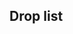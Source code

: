 ==Drop list==
{{Section}}
{{Map/Drops
|no_legend = true
|filter_button = true
|nodes = E, K, N, O, T, V
|boss = N, V
|Daitou: V/Casual{Casual: @S: 4.1% (140/3449) / Easy: @S: 5.3% (869/16505) / Medium: @S: 5.3% (646/12290) @A: 1.7% (107/6477) / Hard: @S: 5.1% (672/13104) @A: 1.8% (1601/87915)}
|Hiburi: V/Casual{Casual: @S: 4% (139/3449) / Easy: @S: 3.9% (648/16505) / Medium: @S: 5.6% (684/12290) @A: 1.6% (106/6477) / Hard: @S: 5.5% (723/13104) @A: 1.9% (1688/87915)}
|Mikura: N/Casual{Casual: @S: 0.2% (5/3304) / Easy: @S: 0.6% (61/9462) / Medium: @S: 0.9% (48/5173) / Hard: @S: 1.2% (241/20839)} S, T/Easy{Easy: @S: 0% (4/19248) / Medium: @S: 0.1% (19/16977) / Hard: @S: 0.5% (424/85447)} S
|Akatsuki: V/Casual{Casual: @S: 2.2% (77/3449) @A: 2.8% (11/391) / Easy: @S: 2.2% (359/16505) @A: 2% (71/3623) / Medium: @A: 1.9% (121/6477) @B: 2.3% (1/44) / Hard: @A: 2% (1788/87915) @B: 1.7% (10/605)}
|Akebono: V/Medium{Medium: @B: 11.4% (5/44) / Hard: @B: 2% (12/605)}
|Arare: A/Casual{Casual: @S: 1.5% (48/3105) / Easy: @S: 1.5% (149/10088) / Medium: @S: 1.4% (116/8154) / Hard: @S: 1.4% (690/49384)} S, E/Casual{Casual: @S: 0.9% (15/1752) / Easy: @S: 1.6% (90/5798) / Medium: @S: 1.6% (67/4163) @A: 0.4% (11/2775) / Hard: @S: 1.4% (307/22729) @A: 1.3% (219/16494)}, F/Casual{Casual: @S: 0.9% (17/1888) / Easy: @S: 1.4% (83/5848) / Medium: @S: 1.3% (68/5274) / Hard: @S: 1.4% (365/25541)} S, K/Casual{Casual: @S: 1.3% (31/2315) @A: 1.1% (2/187) / Easy: @S: 1.6% (112/6960) @A: 1.5% (11/738) / Medium: @S: 1.6% (85/5274) @A: 1.2% (16/1374) / Hard: @S: 1.2% (179/14424) @A: 1.3% (103/7838)}, N/Casual{Casual: @S: 1.6% (54/3304) @A: 1.6% (14/901) / Easy: @S: 1.4% (136/9462) @A: 1.3% (42/3295) / Medium: @S: 1.6% (82/5173) @A: 1.2% (51/4373) / Hard: @S: 1.4% (291/20839) @A: 1.1% (267/23973)}, O/Casual{Casual: @S: 1.2% (54/4338) / Easy: @S: 1.4% (307/22704) / Medium: @S: 1.4% (320/23084) @A: 1.5% (2/132) / Hard: @S: 1.4% (2384/171117) @A: 1.8% (12/674)}, T/Casual{Casual: @S: 1.5% (57/3855) @A: 0.3% (1/319) / Easy: @S: 1.3% (245/19248) @A: 1.1% (28/2546) / Medium: @S: 1.4% (240/16977) @A: 1.2% (50/4123) / Hard: @S: 1.4% (1181/85447) @A: 1.2% (759/63913)}, V/Easy{Easy: @B: 14.3% (1/7) / Hard: @B: 2.6% (16/605)}
|Arashio: A/Casual{Casual: @S: 1.4% (42/3105) / Easy: @S: 1.3% (132/10088) / Medium: @S: 1.3% (107/8154) / Hard: @S: 1.4% (710/49384)} S, E/Casual{Casual: @S: 1.5% (26/1752) / Easy: @S: 1.4% (83/5798) / Medium: @S: 1.5% (64/4163) @A: 0.1% (4/2775) / Hard: @S: 1.4% (318/22729) @A: 1.2% (193/16494)}, F/Casual{Casual: @S: 1.2% (22/1888) / Easy: @S: 1.1% (64/5848) / Medium: @S: 1.5% (78/5274) / Hard: @S: 1.4% (364/25541)} S, K/Casual{Casual: @S: 1.6% (38/2315) @A: 1.6% (3/187) / Easy: @S: 1.3% (87/6960) @A: 1.1% (8/738) / Medium: @S: 1.3% (70/5274) @A: 0.9% (12/1374) / Hard: @S: 1.7% (238/14424) @A: 1.1% (86/7838)}, N/Casual{Casual: @S: 1.6% (54/3304) @A: 1.6% (14/901) / Easy: @S: 1.3% (125/9462) @A: 1.1% (35/3295) / Medium: @S: 1.3% (68/5173) @A: 1.4% (60/4373) / Hard: @S: 1.4% (286/20839) @A: 1.1% (271/23973)}, O/Casual{Casual: @S: 1.2% (51/4338) / Easy: @S: 1.5% (349/22704) / Medium: @S: 1.4% (327/23084) / Hard: @S: 1.4% (2444/171117) @A: 1.3% (9/674)}, T/Casual{Casual: @S: 1.6% (63/3855) @A: 2.5% (8/319) / Easy: @S: 1.4% (269/19248) @A: 0.7% (19/2546) / Medium: @S: 1.5% (252/16977) @A: 1.2% (50/4123) / Hard: @S: 1.4% (1198/85447) @A: 1.2% (752/63913)}, V/Hard{Hard: @B: 2% (12/605)}
|Asagumo: V/Casual{Casual: @S: 1.9% (66/3449) @A: 2% (8/391) / Easy: @S: 1.9% (317/16505) @A: 2.2% (80/3623) / Medium: @S: 1.9% (232/12290) @A: 2.1% (135/6477) / Hard: @S: 1.9% (246/13104) @A: 2.1% (1880/87915)}
|Asashio: A/Casual{Casual: @S: 1.5% (46/3105) / Easy: @S: 1.6% (158/10088) / Medium: @S: 1.5% (121/8154) / Hard: @S: 1.4% (702/49384)} S, E/Casual{Casual: @S: 1.6% (28/1752) / Easy: @S: 1.4% (84/5798) / Medium: @S: 1.6% (65/4163) / Hard: @S: 1.3% (300/22729)} S, F/Casual{Casual: @S: 0.9% (17/1888) / Easy: @S: 1.5% (90/5848) / Medium: @S: 1.5% (80/5274) / Hard: @S: 1.3% (332/25541)} S, K/Casual{Casual: @S: 1.5% (35/2315) @A: 0.5% (1/187) / Easy: @S: 1.6% (114/6960) @A: 0.9% (7/738) / Medium: @S: 1.4% (74/5274) @A: 1.5% (20/1374) / Hard: @S: 1.5% (216/14424) @A: 1.4% (109/7838)}, N/Casual{Casual: @S: 1.2% (38/3304) @A: 1.3% (12/901) / Easy: @S: 1.2% (114/9462) @A: 1.2% (40/3295) / Medium: @S: 1.5% (77/5173) @A: 1.4% (61/4373) / Hard: @S: 1.5% (309/20839) @A: 1.3% (305/23973)}, O/Casual{Casual: @S: 1.2% (54/4338) / Easy: @S: 1.5% (330/22704) / Medium: @S: 1.3% (299/23084) / Hard: @S: 1.4% (2382/171117)} S, T/Casual{Casual: @S: 1.6% (63/3855) @A: 0.3% (1/319) / Easy: @S: 1.4% (279/19248) @A: 1.1% (28/2546) / Medium: @S: 1.3% (226/16977) @A: 0.9% (39/4123) / Hard: @S: 1.4% (1160/85447) @A: 1.2% (779/63913)}, V/Casual{Casual: @A: 1.3% (5/391) / Easy: @A: 2.3% (82/3623) / Medium: @A: 2% (132/6477) / Hard: @A: 2% (1739/87915) @B: 1.7% (10/605)}
|Ayanami: V/Casual{Casual: @S: 2.3% (80/3449) @A: 0.8% (3/391) / Easy: @S: 2% (323/16505) @A: 2.2% (81/3623) / Medium: @S: 2.1% (257/12290) @A: 2.2% (140/6477) / Hard: @A: 2% (1769/87915) @B: 2% (12/605)}
|Fubuki: V/Casual{Casual: @S: 1.9% (66/3449) @A: 2.6% (10/391) / Easy: @S: 1.9% (320/16505) @A: 2.5% (91/3623) / Medium: @S: 2% (246/12290) @A: 1.8% (118/6477) / Hard: @A: 2% (1731/87915) @B: 1.8% (11/605)}
|Fujinami: V/Casual{Casual: @S: 1.9% (64/3449) / Easy: @S: 2% (329/16505) / Medium: @S: 2% (244/12290) / Hard: @S: 2.1% (281/13104)} S
|Fumizuki: A/Casual{Casual: @S: 1.6% (50/3105) / Easy: @S: 1.4% (142/10088) / Medium: @S: 1.5% (123/8154) / Hard: @S: 1.4% (700/49384)} S, E/Casual{Casual: @S: 1.5% (27/1752) @A: 1% (10/982) / Easy: @S: 1.7% (98/5798) @A: 1.5% (49/3330) / Medium: @S: 1.2% (48/4163) @A: 1% (27/2775) / Hard: @S: 1.4% (310/22729) @A: 1.2% (205/16494)}, F/Casual{Casual: @S: 1.4% (26/1888) / Easy: @S: 1.7% (100/5848) / Medium: @S: 1.3% (66/5274) / Hard: @S: 1.4% (359/25541)} S, K/Casual{Casual: @S: 1.5% (34/2315) @A: 0.5% (1/187) / Easy: @S: 1.4% (98/6960) @A: 0.9% (7/738) / Medium: @S: 1.1% (60/5274) @A: 1.3% (18/1374) / Hard: @S: 1.4% (202/14424) @A: 1.3% (104/7838)}, N/Casual{Casual: @S: 1.5% (48/3304) @A: 1.6% (14/901) / Easy: @S: 1.3% (127/9462) @A: 0.8% (28/3295) / Medium: @S: 1.6% (84/5173) @A: 1.3% (56/4373) / Hard: @S: 1.2% (255/20839) @A: 1.2% (296/23973)}, O/Casual{Casual: @S: 1.2% (52/4338) @A: 2.2% (1/46) / Easy: @S: 1.4% (326/22704) @A: 0.8% (1/129) / Medium: @S: 1.3% (311/23084) @A: 1.5% (2/132) / Hard: @S: 1.4% (2447/171117) @A: 0.7% (5/674)}, T/Casual{Casual: @S: 1.6% (62/3855) @A: 0.6% (2/319) / Easy: @S: 1.4% (262/19248) @A: 1.3% (32/2546) / Medium: @S: 1.3% (222/16977) @A: 1.4% (59/4123) / Hard: @S: 1.3% (1148/85447) @A: 1.2% (739/63913)}, V/Casual{Casual: @A: 1.3% (5/391) / Hard: @B: 2% (12/605)}
|Grecale: V/Casual{Casual: @S: 2.5% (87/3449) @A: 0.3% (1/391) / Easy: @S: 4.2% (686/16505) @A: 1.5% (53/3623) / Medium: @S: 4.6% (571/12290) @A: 1.9% (125/6477) / Hard: @S: 6.6% (868/13104) @A: 2.3% (2015/87915)}
|Hamakaze: K/Casual{Casual: @S: 0.5% (11/2315) / Easy: @S: 1.2% (86/6960) / Medium: @S: 1.4% (73/5274) / Hard: @S: 1.5% (210/14424)} S, N/Casual{Casual: @S: 1.5% (49/3304) / Easy: @S: 1.5% (141/9462) / Medium: @S: 1.2% (62/5173) / Hard: @S: 1.3% (264/20839)} S, T/Casual{Casual: @S: 1.4% (54/3855) / Easy: @S: 1.4% (272/19248) / Medium: @S: 1.5% (259/16977) / Hard: @S: 1.4% (1172/85447)} S
|Hamanami: V/Casual{Casual: @S: 2.1% (71/3449) / Easy: @S: 2% (334/16505) / Medium: @S: 2% (248/12290) / Hard: @S: 2.1% (275/13104)} S
|Hatsuharu: V/Casual{Casual: @S: 2.1% (72/3449) @A: 1% (4/391) / Easy: @A: 1.9% (69/3623) / Medium: @A: 2.4% (155/6477) @B: 6.8% (3/44) / Hard: @A: 2% (1745/87915) @B: 2% (12/605)}
|Hatsushimo: V/Medium{Medium: @B: 2.3% (1/44) / Hard: @B: 1.3% (8/605)}
|Hatsuyuki: V/Casual{Casual: @A: 2.8% (11/391) / Easy: @A: 2.2% (78/3623) / Medium: @A: 2.1% (134/6477) / Hard: @A: 2% (1783/87915) @B: 2.1% (13/605)}
|Hibiki: V/Medium{Medium: @B: 2.3% (1/44) / Hard: @B: 2% (12/605)}
|Ikazuchi: V/Medium{Medium: @B: 4.5% (2/44) / Hard: @B: 3.1% (19/605)}
|Inazuma: V/Medium{Medium: @B: 2.3% (1/44) / Hard: @B: 1.5% (9/605)}
|Isokaze: N/Casual{Casual: @S: 1.6% (53/3304) / Easy: @S: 1.3% (121/9462) / Medium: @S: 1.2% (64/5173) / Hard: @S: 1.5% (312/20839)} S, T/Easy{Easy: @S: 0.6% (111/19248) / Medium: @S: 1.2% (211/16977) / Hard: @S: 1.4% (1181/85447)} S
|Isonami: V/Casual{Casual: @A: 2.8% (11/391) / Easy: @A: 1.8% (64/3623) / Medium: @A: 2.1% (133/6477) @B: 6.8% (3/44) / Hard: @A: 2% (1779/87915) @B: 1.3% (8/605)}
|Kagerou: V/Casual{Casual: @A: 0.5% (2/391) / Easy: @A: 2.4% (86/3623) / Medium: @A: 2.3% (147/6477) / Hard: @A: 2% (1768/87915) @B: 1.8% (11/605)}
|Kasumi: A/Casual{Casual: @S: 1.3% (39/3105) / Easy: @S: 1.5% (151/10088) / Medium: @S: 1.3% (106/8154) / Hard: @S: 1.5% (718/49384)} S, E/Casual{Casual: @S: 1.5% (27/1752) / Easy: @S: 1.3% (77/5798) @A: 0.5% (16/3330) / Medium: @S: 1.2% (50/4163) @A: 1.4% (39/2775) / Hard: @S: 1.4% (315/22729) @A: 1.2% (206/16494)}, F/Casual{Casual: @S: 1.6% (30/1888) / Easy: @S: 1.4% (82/5848) / Medium: @S: 1.4% (73/5274) / Hard: @S: 1.4% (369/25541)} S, K/Casual{Casual: @S: 1.7% (40/2315) @A: 1.1% (2/187) / Easy: @S: 1.5% (102/6960) @A: 1.5% (11/738) / Medium: @S: 1.4% (72/5274) @A: 1.2% (16/1374) / Hard: @S: 1.4% (204/14424) @A: 1.1% (86/7838)}, M/Medium{Medium: @A: 100% (1/1)}, N/Casual{Casual: @S: 1.3% (42/3304) @A: 0.8% (7/901) / Easy: @S: 1.3% (124/9462) @A: 1.3% (43/3295) / Medium: @S: 1.7% (88/5173) @A: 1.2% (53/4373) / Hard: @S: 1.5% (309/20839) @A: 1.2% (281/23973)}, O/Casual{Casual: @S: 1.4% (60/4338) / Easy: @S: 1.3% (296/22704) / Medium: @S: 1.4% (334/23084) / Hard: @S: 1.4% (2343/171117) @A: 0.9% (6/674)}, T/Casual{Casual: @S: 1.2% (46/3855) @A: 2.2% (7/319) / Easy: @S: 1.4% (261/19248) @A: 0.8% (20/2546) / Medium: @S: 1.4% (246/16977) @A: 1.3% (54/4123) / Hard: @S: 1.4% (1201/85447) @A: 1.2% (780/63913)}, V/Hard{Hard: @B: 1.3% (8/605)}
|Kikuzuki: A/Casual{Casual: @S: 1.3% (39/3105) / Easy: @S: 1.4% (142/10088) / Medium: @S: 1.3% (109/8154) / Hard: @S: 1.3% (654/49384)} S, E/Casual{Casual: @S: 1.4% (25/1752) @A: 1.7% (17/982) / Easy: @S: 1.3% (74/5798) @A: 1% (34/3330) / Medium: @S: 1.8% (74/4163) @A: 1.1% (30/2775) / Hard: @S: 1.5% (333/22729) @A: 1.2% (190/16494)}, F/Casual{Casual: @S: 1.1% (21/1888) / Easy: @S: 1.5% (90/5848) / Medium: @S: 1.4% (76/5274) / Hard: @S: 1.4% (365/25541)} S, K/Casual{Casual: @S: 1.2% (27/2315) @A: 2.7% (5/187) / Easy: @S: 1.3% (92/6960) @A: 1.8% (13/738) / Medium: @S: 1.3% (66/5274) @A: 1.4% (19/1374) / Hard: @S: 1.6% (232/14424) @A: 1.1% (88/7838)}, N/Casual{Casual: @S: 1.5% (51/3304) @A: 1.8% (16/901) / Easy: @S: 1.2% (110/9462) @A: 1.2% (39/3295) / Medium: @S: 1.5% (76/5173) @A: 1.2% (54/4373) / Hard: @S: 1.4% (296/20839) @A: 1.2% (290/23973)}, O/Casual{Casual: @S: 1.2% (52/4338) / Easy: @S: 1.5% (334/22704) @A: 0.8% (1/129) / Medium: @S: 1.5% (335/23084) @A: 0.8% (1/132) / Hard: @S: 1.4% (2363/171117) @A: 0.3% (2/674)}, T/Casual{Casual: @S: 1.5% (57/3855) @A: 1.3% (4/319) / Easy: @S: 1.4% (264/19248) @A: 1.3% (33/2546) / Medium: @S: 1.5% (249/16977) @A: 1.1% (45/4123) / Hard: @S: 1.4% (1190/85447) @A: 1.2% (781/63913)}, V/Hard{Hard: @B: 0.8% (5/605)}
|Kisaragi: A/Casual{Casual: @S: 1.5% (46/3105) / Easy: @S: 1.3% (134/10088) / Medium: @S: 1.3% (109/8154) / Hard: @S: 1.4% (674/49384)} S, E/Casual{Casual: @S: 1.6% (28/1752) @A: 0.8% (8/982) / Easy: @S: 1.3% (74/5798) @A: 0.9% (31/3330) / Medium: @S: 1.4% (58/4163) @A: 1.2% (34/2775) / Hard: @S: 1.5% (333/22729) @A: 1.1% (182/16494)}, F/Casual{Casual: @S: 1.2% (23/1888) / Easy: @S: 1.6% (92/5848) / Medium: @S: 1.4% (75/5274) / Hard: @S: 1.4% (353/25541)} S, K/Casual{Casual: @S: 1.3% (30/2315) @A: 0.5% (1/187) / Easy: @S: 1.4% (99/6960) @A: 1.6% (12/738) / Medium: @S: 1.5% (79/5274) @A: 1.2% (17/1374) / Hard: @S: 1.3% (189/14424) @A: 1.2% (91/7838)}, N/Casual{Casual: @S: 1.3% (44/3304) @A: 1% (9/901) / Easy: @S: 1.4% (132/9462) @A: 1.1% (35/3295) / Medium: @S: 1.3% (66/5173) @A: 1.1% (49/4373) / Hard: @S: 1.4% (292/20839) @A: 1.2% (285/23973)}, O/Casual{Casual: @S: 1.3% (58/4338) @A: 2.2% (1/46) / Easy: @S: 1.3% (294/22704) @A: 2.3% (3/129) / Medium: @S: 1.4% (325/23084) @A: 0.8% (1/132) / Hard: @S: 1.4% (2328/171117) @A: 1.9% (13/674)}, T/Casual{Casual: @S: 1.3% (51/3855) @A: 1.3% (4/319) / Easy: @S: 1.3% (252/19248) @A: 0.9% (24/2546) / Medium: @S: 1.5% (249/16977) @A: 1.2% (49/4123) / Hard: @S: 1.4% (1169/85447) @A: 1.2% (788/63913)}, V/Casual{Casual: @A: 2.8% (11/391) / Easy: @A: 1.9% (70/3623) / Medium: @B: 4.5% (2/44) / Hard: @B: 1.7% (10/605)}
|Kuroshio: V/Medium{Medium: @B: 4.5% (2/44) / Hard: @B: 2% (12/605)}
|Michishio: A/Casual{Casual: @S: 1.1% (34/3105) / Easy: @S: 1.2% (121/10088) / Medium: @S: 1.5% (125/8154) / Hard: @S: 1.3% (651/49384)} S, E/Casual{Casual: @S: 1.4% (24/1752) / Easy: @S: 1.4% (82/5798) / Medium: @S: 1.3% (55/4163) / Hard: @S: 1.4% (317/22729)} S, F/Casual{Casual: @S: 1.7% (33/1888) / Easy: @S: 1.7% (99/5848) / Medium: @S: 1.2% (64/5274) / Hard: @S: 1.5% (371/25541)} S, K/Casual{Casual: @S: 1.1% (26/2315) @A: 2.1% (4/187) / Easy: @S: 1.5% (104/6960) @A: 1.5% (11/738) / Medium: @S: 1.2% (64/5274) @A: 1% (14/1374) / Hard: @S: 1.4% (207/14424) @A: 1.3% (98/7838)}, N/Casual{Casual: @S: 1.2% (39/3304) @A: 0.9% (8/901) / Easy: @S: 1.5% (142/9462) @A: 1.6% (52/3295) / Medium: @S: 1.7% (87/5173) @A: 1.1% (49/4373) / Hard: @S: 1.5% (315/20839) @A: 1.2% (280/23973)}, O/Casual{Casual: @S: 1.6% (69/4338) / Easy: @S: 1.5% (340/22704) / Medium: @S: 1.5% (339/23084) / Hard: @S: 1.4% (2426/171117)} S, T/Casual{Casual: @S: 1.2% (47/3855) @A: 0.9% (3/319) / Easy: @S: 1.5% (290/19248) @A: 1.3% (32/2546) / Medium: @S: 1.3% (227/16977) @A: 1.3% (53/4123) / Hard: @S: 1.4% (1195/85447) @A: 1.2% (772/63913)}, V/Easy{Easy: @B: 14.3% (1/7) / Hard: @B: 1.8% (11/605)}
|Mikazuki: A/Casual{Casual: @S: 1.4% (42/3105) / Easy: @S: 1.3% (134/10088) / Medium: @S: 1.5% (123/8154) / Hard: @S: 1.5% (735/49384)} S, E/Casual{Casual: @S: 1.7% (30/1752) @A: 0.8% (8/982) / Easy: @S: 1.3% (76/5798) @A: 1.2% (39/3330) / Medium: @S: 1.3% (54/4163) @A: 0.9% (25/2775) / Hard: @S: 1.4% (311/22729) @A: 1.1% (188/16494)}, F/Casual{Casual: @S: 1.5% (29/1888) / Easy: @S: 1.1% (62/5848) / Medium: @S: 1.4% (73/5274) / Hard: @S: 1.5% (376/25541)} S, K/Casual{Casual: @S: 1.3% (29/2315) @A: 1.1% (2/187) / Easy: @S: 1.5% (101/6960) @A: 0.9% (7/738) / Medium: @S: 1.3% (70/5274) @A: 1.4% (19/1374) / Hard: @S: 1.6% (236/14424) @A: 1.2% (96/7838)}, N/Casual{Casual: @S: 1.6% (52/3304) @A: 0.7% (6/901) / Easy: @S: 1.2% (118/9462) @A: 1.4% (47/3295) / Medium: @S: 1.6% (85/5173) @A: 1.2% (54/4373) / Hard: @S: 1.3% (274/20839) @A: 1.3% (310/23973)}, O/Casual{Casual: @S: 1.5% (65/4338) @A: 2.2% (1/46) / Easy: @S: 1.5% (330/22704) @A: 1.6% (2/129) / Medium: @S: 1.3% (308/23084) @A: 1.5% (2/132) / Hard: @S: 1.4% (2412/171117) @A: 0.7% (5/674)}, T/Casual{Casual: @S: 1.3% (51/3855) @A: 1.3% (4/319) / Easy: @S: 1.4% (262/19248) @A: 1.8% (46/2546) / Medium: @S: 1.3% (228/16977) @A: 1.3% (55/4123) / Hard: @S: 1.4% (1164/85447) @A: 1.2% (756/63913)}, V/Hard{Hard: @B: 2.1% (13/605)}
|Minazuki: K/Casual{Casual: @S: 1.6% (38/2315) / Easy: @S: 1.3% (87/6960) / Medium: @S: 1.5% (81/5274) / Hard: @S: 1.2% (176/14424)} S, N/Casual{Casual: @S: 1.5% (49/3304) / Easy: @S: 1.4% (128/9462) / Medium: @S: 1.4% (71/5173) / Hard: @S: 1.3% (275/20839)} S, T/Casual{Casual: @S: 1% (38/3855) / Easy: @S: 1.3% (255/19248) / Medium: @S: 1.4% (232/16977) / Hard: @S: 1.5% (1240/85447)} S
|Miyuki: V/Casual{Casual: @A: 2.6% (10/391) / Easy: @A: 1.8% (67/3623) / Medium: @A: 2.1% (137/6477) / Hard: @A: 2% (1762/87915) @B: 2.5% (15/605)}
|Mochizuki: A/Casual{Casual: @S: 1.6% (49/3105) / Easy: @S: 1.3% (130/10088) / Medium: @S: 1.2% (98/8154) / Hard: @S: 1.5% (725/49384) @A: 1% (91/9496)}, E/Casual{Casual: @S: 1.5% (27/1752) @A: 0.9% (9/982) / Easy: @S: 1.4% (84/5798) @A: 0.8% (27/3330) / Medium: @S: 1.1% (47/4163) @A: 1.3% (37/2775) / Hard: @S: 1.4% (320/22729) @A: 1.3% (208/16494)}, F/Casual{Casual: @S: 1.7% (32/1888) / Easy: @S: 1.4% (80/5848) / Medium: @S: 1.5% (80/5274) / Hard: @S: 1.3% (327/25541) @A: 0.9% (3/320)}, K/Casual{Casual: @S: 1.3% (30/2315) @A: 1.1% (2/187) / Easy: @S: 1.4% (100/6960) @A: 0.5% (4/738) / Medium: @S: 1.3% (70/5274) @A: 1.4% (19/1374) / Hard: @S: 1.4% (208/14424) @A: 1.1% (87/7838)}, N/Casual{Casual: @S: 1.2% (40/3304) @A: 0.8% (7/901) / Easy: @S: 1.3% (127/9462) @A: 1.6% (52/3295) / Medium: @S: 1.4% (71/5173) @A: 1.2% (54/4373) / Hard: @A: 1.3% (315/23973) @B: 1.6% (24/1456)}, O/Casual{Casual: @S: 1.5% (63/4338) @A: 2.2% (1/46) / Easy: @S: 1.4% (314/22704) @A: 1.6% (2/129) / Medium: @S: 1.3% (307/23084) @A: 1.5% (2/132) / Hard: @S: 1.5% (2494/171117) @A: 1.2% (8/674)}, T/Casual{Casual: @S: 1.8% (70/3855) @A: 1.6% (5/319) / Easy: @S: 1.4% (268/19248) @A: 1.7% (44/2546) / Medium: @S: 1.5% (255/16977) @A: 1.1% (45/4123) / Hard: @S: 1.4% (1202/85447) @A: 1.2% (779/63913)}, V/Hard{Hard: @B: 1.8% (11/605)}
|Murakumo: V/Casual{Casual: @A: 1.3% (5/391) / Easy: @A: 2% (72/3623) / Medium: @A: 2.3% (148/6477) @B: 6.8% (3/44) / Hard: @B: 1.5% (9/605)}
|Murasame: V/Medium{Medium: @B: 2.3% (1/44) / Hard: @B: 2% (12/605)}
|Mutsuki: A/Casual{Casual: @S: 1.4% (45/3105) / Easy: @S: 1.3% (129/10088) / Medium: @S: 1.4% (114/8154) / Hard: @S: 1.5% (718/49384)} S, E/Casual{Casual: @S: 1% (18/1752) @A: 0.6% (6/982) / Easy: @S: 1.5% (89/5798) @A: 1.1% (36/3330) / Medium: @S: 1.7% (69/4163) @A: 1.3% (37/2775) / Hard: @S: 1.3% (290/22729) @A: 1.3% (208/16494)}, F/Casual{Casual: @S: 0.8% (15/1888) / Easy: @S: 1.3% (75/5848) / Medium: @S: 1.1% (56/5274) / Hard: @S: 1.6% (396/25541)} S, K/Casual{Casual: @S: 1.4% (32/2315) / Easy: @S: 1.4% (99/6960) @A: 0.9% (7/738) / Medium: @S: 1.8% (95/5274) @A: 0.9% (12/1374) / Hard: @S: 1.5% (219/14424) @A: 1.4% (110/7838)}, N/Casual{Casual: @S: 1.2% (38/3304) @A: 1% (9/901) / Easy: @S: 1.4% (131/9462) @A: 1% (33/3295) / Medium: @S: 1.2% (63/5173) @A: 0.9% (38/4373) / Hard: @S: 1.4% (294/20839) @A: 1.2% (285/23973)}, O/Casual{Casual: @S: 1.6% (69/4338) / Easy: @S: 1.4% (317/22704) @A: 1.6% (2/129) / Medium: @S: 1.5% (338/23084) @A: 1.5% (2/132) / Hard: @S: 1.4% (2389/171117) @A: 1.5% (10/674)}, T/Casual{Casual: @S: 1.1% (42/3855) @A: 0.9% (3/319) / Easy: @S: 1.4% (265/19248) @A: 1.1% (29/2546) / Medium: @S: 1.5% (247/16977) @A: 1% (43/4123) / Hard: @S: 1.3% (1133/85447) @A: 1.2% (783/63913)}, V/Casual{Casual: @S: 2% (68/3449) @A: 1% (4/391) / Easy: @S: 2.1% (343/16505) @A: 2.1% (76/3623) / Medium: @A: 2.1% (134/6477) / Hard: @A: 2% (1725/87915) @B: 1.8% (11/605)}
|Nagatsuki: A/Casual{Casual: @S: 1.7% (52/3105) / Easy: @S: 1.2% (117/10088) / Medium: @S: 1.5% (125/8154) / Hard: @S: 1.4% (690/49384)} S, E/Casual{Casual: @S: 1.3% (23/1752) @A: 1% (10/982) / Easy: @S: 1.3% (76/5798) @A: 1.1% (36/3330) / Medium: @S: 1.5% (64/4163) @A: 1.4% (40/2775) / Hard: @S: 1.4% (328/22729) @A: 1.1% (189/16494)}, F/Casual{Casual: @S: 1.4% (26/1888) / Easy: @S: 1.5% (86/5848) / Medium: @S: 1.5% (79/5274) / Hard: @S: 1.3% (342/25541)} S, K/Casual{Casual: @S: 1.2% (27/2315) / Easy: @S: 1.6% (109/6960) @A: 1.5% (11/738) / Medium: @S: 1.6% (83/5274) @A: 1.1% (15/1374) / Hard: @S: 1.3% (187/14424) @A: 0.9% (72/7838)}, N/Casual{Casual: @S: 1.5% (48/3304) @A: 0.9% (8/901) / Easy: @S: 1.4% (130/9462) @A: 1.1% (37/3295) / Medium: @S: 1.3% (67/5173) @A: 1.2% (51/4373) / Hard: @S: 1.3% (274/20839) @A: 1.2% (295/23973)}, O/Casual{Casual: @S: 1.2% (50/4338) / Easy: @S: 1.4% (320/22704) @A: 2.3% (3/129) / Medium: @S: 1.5% (354/23084) @A: 1.5% (2/132) / Hard: @S: 1.4% (2366/171117) @A: 1.5% (10/674)}, T/Casual{Casual: @S: 1.3% (50/3855) @A: 1.3% (4/319) / Easy: @S: 1.3% (250/19248) @A: 0.9% (22/2546) / Medium: @S: 1.4% (243/16977) @A: 1.3% (52/4123) / Hard: @S: 1.4% (1194/85447) @A: 1.2% (752/63913)}, V/Casual{Casual: @A: 1.3% (5/391) / Hard: @B: 2.5% (15/605)}
|Nenohi: V/Hard{Hard: @B: 1.2% (7/605)}
|Oboro: V/Hard{Hard: @B: 3.1% (19/605)}
|Okinami: V/Casual{Casual: @S: 1.8% (61/3449) / Easy: @S: 1.8% (304/16505) @A: 1.9% (68/3623) / Medium: @S: 1.8% (221/12290) @A: 2% (130/6477) / Hard: @S: 2% (256/13104) @A: 2% (1732/87915)}
|Ooshio: A/Casual{Casual: @S: 1.6% (51/3105) / Easy: @S: 1.3% (136/10088) / Medium: @S: 1.3% (107/8154) / Hard: @S: 1.4% (715/49384)} S, E/Casual{Casual: @S: 1.2% (21/1752) / Easy: @S: 1.2% (71/5798) / Medium: @S: 1.2% (50/4163) / Hard: @S: 1.4% (324/22729)} S, F/Casual{Casual: @S: 1.8% (34/1888) / Easy: @S: 1.2% (73/5848) / Medium: @S: 1.8% (93/5274) / Hard: @S: 1.5% (375/25541)} S, K/Casual{Casual: @S: 1.1% (25/2315) @A: 0.5% (1/187) / Easy: @S: 1.2% (86/6960) @A: 0.4% (3/738) / Medium: @S: 1.7% (92/5274) @A: 1.2% (16/1374) / Hard: @S: 1.3% (189/14424) @A: 1% (79/7838)}, N/Casual{Casual: @S: 1.4% (45/3304) @A: 0.7% (6/901) / Easy: @S: 1.5% (143/9462) @A: 1.3% (42/3295) / Medium: @S: 1.6% (85/5173) @A: 1.3% (58/4373) / Hard: @S: 1.5% (303/20839) @A: 1.3% (312/23973)}, O/Casual{Casual: @S: 1.2% (54/4338) / Easy: @S: 1.4% (324/22704) / Medium: @S: 1.5% (346/23084) / Hard: @S: 1.4% (2466/171117)} S, T/Casual{Casual: @S: 1.5% (56/3855) @A: 1.6% (5/319) / Easy: @S: 1.5% (292/19248) @A: 1.3% (34/2546) / Medium: @S: 1.4% (236/16977) @A: 1.2% (51/4123) / Hard: @S: 1.4% (1230/85447) @A: 1.2% (763/63913)}, V/Easy{Easy: @B: 14.3% (1/7) / Hard: @B: 2.5% (15/605)}
|Samidare: V/Medium{Medium: @B: 2.3% (1/44) / Hard: @B: 3% (18/605)}
|Satsuki: A/Casual{Casual: @S: 1.5% (47/3105) / Easy: @S: 1.4% (143/10088) / Medium: @S: 1.5% (125/8154) / Hard: @S: 1.4% (716/49384)} S, E/Casual{Casual: @S: 1.5% (27/1752) @A: 0.7% (7/982) / Easy: @S: 1.2% (70/5798) @A: 1.2% (39/3330) / Medium: @S: 1.2% (51/4163) @A: 1% (29/2775) / Hard: @S: 1.5% (333/22729) @A: 1.1% (176/16494)}, F/Casual{Casual: @S: 1.5% (28/1888) / Easy: @S: 1.4% (82/5848) / Medium: @S: 1.6% (83/5274) / Hard: @S: 1.2% (309/25541)} S, K/Casual{Casual: @S: 1.1% (26/2315) @A: 1.1% (2/187) / Easy: @S: 1.5% (107/6960) @A: 1.1% (8/738) / Medium: @S: 1.8% (93/5274) @A: 1.5% (21/1374) / Hard: @S: 1.3% (192/14424) @A: 1.2% (96/7838)}, N/Casual{Casual: @S: 1.3% (43/3304) @A: 1.3% (12/901) / Easy: @S: 1.3% (119/9462) @A: 1.2% (41/3295) / Medium: @S: 1.3% (68/5173) @A: 1.3% (58/4373) / Hard: @S: 1.3% (278/20839) @A: 1.1% (270/23973)}, O/Casual{Casual: @S: 1.3% (58/4338) @A: 2.2% (1/46) / Easy: @S: 1.5% (331/22704) / Medium: @S: 1.6% (361/23084) @A: 1.5% (2/132) / Hard: @S: 1.5% (2489/171117) @A: 1% (7/674)}, T/Casual{Casual: @S: 1.6% (62/3855) @A: 0.6% (2/319) / Easy: @S: 1.5% (289/19248) @A: 1.3% (34/2546) / Medium: @S: 1.4% (240/16977) @A: 1% (40/4123) / Hard: @S: 1.4% (1234/85447) @A: 1.2% (772/63913)}, V/Casual{Casual: @A: 1.8% (7/391) / Easy: @A: 1.9% (69/3623) / Medium: @B: 2.3% (1/44) / Hard: @B: 3.1% (19/605)}
|Sazanami: V/Easy{Easy: @B: 14.3% (1/7) / Medium: @B: 6.8% (3/44) / Hard: @B: 2.5% (15/605)}
|Shigure: V/Medium{Medium: @B: 2.3% (1/44) / Hard: @B: 1.8% (11/605)}
|Shikinami: V/Casual{Casual: @A: 1.5% (6/391) @B: 50% (1/2) / Easy: @A: 1.8% (65/3623) / Medium: @A: 2.1% (136/6477) @B: 4.5% (2/44) / Hard: @B: 2.3% (14/605)}
|Shiranui: V/Hard{Hard: @B: 3% (18/605)}
|Shiratsuyu: V/Casual{Casual: @S: 1.8% (61/3449) @A: 1.8% (7/391) / Easy: @A: 2% (74/3623) / Medium: @A: 1.7% (112/6477) @B: 2.3% (1/44) / Hard: @A: 2% (1784/87915) @B: 2% (12/605)}
|Shirayuki: V/Casual{Casual: @A: 1.8% (7/391) / Easy: @A: 2.1% (76/3623) @B: 14.3% (1/7) / Medium: @A: 2.1% (135/6477) / Hard: @A: 2% (1757/87915) @B: 1.7% (10/605)}
|Suzukaze: V/Casual{Casual: @A: 2.3% (9/391) / Easy: @A: 1.6% (58/3623) / Medium: @A: 1.9% (125/6477) @B: 2.3% (1/44) / Hard: @A: 2.1% (1833/87915) @B: 2.6% (16/605)}
|Tanikaze: K/Casual{Casual: @S: 1.1% (26/2315) / Easy: @S: 1.4% (98/6960) / Medium: @S: 1.6% (87/5274) / Hard: @S: 1.4% (197/14424)} S, N/Casual{Casual: @S: 1.6% (52/3304) / Easy: @S: 1.5% (140/9462) / Medium: @S: 1.3% (66/5173) / Hard: @S: 1.3% (279/20839)} S, T/Casual{Casual: @S: 1.3% (50/3855) / Easy: @S: 1.4% (265/19248) / Medium: @S: 1.4% (237/16977) / Hard: @S: 1.4% (1232/85447)} S
|Urakaze: K/Casual{Casual: @S: 1.3% (29/2315) / Easy: @S: 1.3% (92/6960) / Medium: @S: 1.4% (73/5274) / Hard: @S: 1.2% (171/14424)} S, N/Casual{Casual: @S: 1.3% (44/3304) / Easy: @S: 1.5% (144/9462) / Medium: @S: 1.2% (62/5173) / Hard: @S: 1.4% (295/20839)} S, T/Casual{Casual: @S: 1.5% (56/3855) / Easy: @S: 1.4% (270/19248) / Medium: @S: 1.2% (210/16977) / Hard: @S: 1.4% (1162/85447)} S
|Ushio: V/Easy{Easy: @B: 14.3% (1/7) / Medium: @B: 2.3% (1/44) / Hard: @B: 1.5% (9/605)}
|Uzuki: K/Casual{Casual: @S: 1.3% (29/2315) / Easy: @S: 1.3% (91/6960) / Medium: @S: 1.4% (74/5274) / Hard: @S: 1.4% (204/14424)} S, N/Casual{Casual: @S: 1.5% (50/3304) / Easy: @S: 1.4% (135/9462) / Medium: @S: 1.4% (70/5173) / Hard: @S: 1.3% (277/20839)} S, T/Casual{Casual: @S: 1.3% (52/3855) / Easy: @S: 1.5% (285/19248) / Medium: @S: 1.4% (243/16977) / Hard: @S: 1.4% (1206/85447)} S
|Wakaba: V/Hard{Hard: @B: 2.3% (14/605)}
|Yamagumo: V/Casual{Casual: @S: 2% (70/3449) @A: 2.6% (10/391) / Easy: @S: 2% (325/16505) @A: 2% (74/3623) / Medium: @S: 2% (248/12290) @A: 1.9% (121/6477) / Hard: @S: 2.2% (282/13104) @A: 2% (1788/87915)}
|Yayoi: K/Casual{Casual: @S: 1.6% (36/2315) / Easy: @S: 1.5% (107/6960) / Medium: @S: 1.4% (72/5274) / Hard: @S: 1.4% (199/14424)} S, N/Casual{Casual: @S: 1.6% (53/3304) / Easy: @S: 1.4% (134/9462) / Medium: @S: 1.5% (78/5173) / Hard: @S: 1.4% (296/20839)} S, T/Casual{Casual: @S: 1.2% (48/3855) / Easy: @S: 1.3% (250/19248) / Medium: @S: 1.3% (225/16977) / Hard: @S: 1.4% (1201/85447)} S
|Yukikaze: V/Casual{Casual: @S: 1.7% (60/3449) / Easy: @S: 2% (333/16505) / Medium: @S: 2.1% (262/12290) / Hard: @S: 2% (264/13104)} S
|Yuudachi: V/Medium{Medium: @B: 4.5% (2/44) / Hard: @B: 1.3% (8/605)}
|Abukuma: K/Medium{Medium: @S: 0.3% (16/5274) / Hard: @S: 1.5% (210/14424)} S, N/Casual{Casual: @S: 1.2% (41/3304) / Easy: @S: 1.4% (129/9462) / Medium: @S: 1.4% (75/5173) / Hard: @S: 1.6% (336/20839)} S, T/Casual{Casual: @S: 1.1% (42/3855) / Easy: @S: 1.4% (268/19248) / Medium: @S: 1.5% (253/16977) / Hard: @S: 1.3% (1136/85447)} S
|Isuzu: A/Medium{Medium: @S: 0.7% (58/8154) / Hard: @S: 1.4% (706/49384)} S, E/Casual{Casual: @S: 0.9% (15/1752) / Easy: @S: 1.5% (87/5798) / Medium: @S: 1.2% (52/4163) / Hard: @S: 1.2% (280/22729)} S, F/Medium{Medium: @S: 0.6% (33/5274) / Hard: @S: 1.4% (350/25541)} S, K/Casual{Casual: @S: 1.4% (32/2315) / Easy: @S: 1.4% (100/6960) / Medium: @S: 1.4% (73/5274) @A: 1% (14/1374) / Hard: @S: 1.4% (205/14424) @A: 1.2% (91/7838)}, N/Casual{Casual: @S: 1.3% (43/3304) @A: 0.8% (7/901) / Easy: @S: 1.2% (117/9462) @A: 1.2% (39/3295) / Medium: @S: 1.5% (77/5173) @A: 1.2% (54/4373) / Hard: @S: 1.3% (279/20839) @A: 1.2% (285/23973)}, O/Casual{Casual: @S: 1.6% (71/4338) / Easy: @S: 1.4% (308/22704) / Medium: @S: 1.4% (332/23084) / Hard: @S: 1.4% (2412/171117)} S, T/Casual{Casual: @S: 1.3% (51/3855) @A: 0.9% (3/319) / Easy: @S: 1.4% (265/19248) @A: 1.5% (39/2546) / Medium: @S: 1.4% (243/16977) @A: 1% (40/4123) / Hard: @S: 1.4% (1186/85447) @A: 1.2% (748/63913)}, V/Casual{Casual: @A: 2.3% (9/391) / Easy: @A: 2.2% (80/3623) / Medium: @A: 1.9% (125/6477) @B: 4.5% (2/44) / Hard: @A: 2.1% (1806/87915) @B: 1.8% (11/605)}
|Jintsuu: N/Casual{Casual: @S: 0.2% (7/3304) / Easy: @S: 0.4% (35/9462) / Medium: @S: 0.7% (34/5173) / Hard: @S: 1.3% (264/20839)} S, T/Medium{Medium: @S: 0.2% (29/16977) / Hard: @S: 0.8% (657/85447)} S, V/Casual{Casual: @A: 2.6% (10/391) / Easy: @A: 2.1% (75/3623) / Medium: @A: 2.1% (138/6477) / Hard: @A: 2% (1733/87915) @B: 1.8% (11/605)}
|Kinu: K/Hard{Hard: @S: 1% (146/14424)} S, N/Casual{Casual: @S: 1.6% (52/3304) / Easy: @S: 1.7% (158/9462) / Medium: @S: 1.6% (84/5173) / Hard: @S: 1.3% (281/20839)} S, T/Casual{Casual: @S: 0.4% (15/3855) / Easy: @S: 1.1% (204/19248) / Medium: @S: 1.4% (239/16977) / Hard: @S: 1.4% (1237/85447)} S
|Kiso: A/Hard{Hard: @S: 1.1% (554/49384)} S, E/Casual{Casual: @S: 1.4% (24/1752) / Easy: @S: 1.7% (96/5798) / Medium: @S: 1.2% (48/4163) / Hard: @S: 1.3% (303/22729)} S, F/Hard{Hard: @S: 1.2% (308/25541)} S, K/Casual{Casual: @S: 1.5% (35/2315) / Easy: @S: 1.3% (92/6960) / Medium: @S: 1.4% (75/5274) / Hard: @S: 1.4% (206/14424) @A: 1.1% (87/7838)}, N/Casual{Casual: @S: 2% (67/3304) @A: 1.6% (14/901) / Easy: @S: 1.4% (130/9462) @A: 1.4% (45/3295) / Medium: @S: 1.6% (84/5173) @A: 1.1% (46/4373) / Hard: @S: 1.6% (335/20839) @A: 1.2% (286/23973)}, O/Casual{Casual: @S: 1.4% (62/4338) / Easy: @S: 1.4% (314/22704) / Medium: @S: 1.4% (312/23084) / Hard: @S: 1.4% (2357/171117)} S, T/Casual{Casual: @S: 1.3% (50/3855) @A: 0.6% (2/319) / Easy: @S: 1.3% (255/19248) @A: 0.9% (22/2546) / Medium: @S: 1.4% (235/16977) @A: 1.1% (44/4123) / Hard: @S: 1.4% (1165/85447) @A: 1.2% (784/63913)}, V/Casual{Casual: @A: 2% (8/391) / Easy: @A: 1.8% (64/3623) / Medium: @A: 1.8% (115/6477) @B: 2.3% (1/44) / Hard: @A: 2% (1743/87915) @B: 2% (12/605)}
|Kuma: E/Casual{Casual: @S: 1.4% (25/1752) / Easy: @S: 1.5% (85/5798) / Medium: @S: 1.4% (59/4163) / Hard: @S: 1.5% (333/22729)} S, K/Casual{Casual: @S: 1.5% (34/2315) / Easy: @S: 1.4% (94/6960) / Medium: @S: 1.3% (69/5274) / Hard: @S: 1.4% (198/14424)} S, N/Casual{Casual: @S: 1.6% (54/3304) @A: 1.7% (15/901) / Easy: @S: 1.4% (134/9462) @A: 1.2% (41/3295) / Medium: @S: 1.5% (77/5173) @A: 1.2% (51/4373) / Hard: @S: 1.4% (291/20839) @A: 1.1% (274/23973)}, O/Casual{Casual: @S: 1.2% (54/4338) / Easy: @S: 1.4% (314/22704) / Medium: @S: 1.3% (310/23084) / Hard: @S: 1.4% (2349/171117)} S, T/Casual{Casual: @S: 1.5% (57/3855) / Easy: @S: 1.5% (282/19248) / Medium: @S: 1.5% (254/16977) @A: 0.7% (27/4123) / Hard: @S: 1.3% (1122/85447) @A: 1.2% (741/63913)}
|Nagara: E/Casual{Casual: @S: 1.2% (21/1752) / Easy: @S: 1.5% (88/5798) / Medium: @S: 1.2% (49/4163) / Hard: @S: 1.4% (308/22729)} S, K/Casual{Casual: @S: 1.7% (39/2315) / Easy: @S: 1.5% (102/6960) / Medium: @S: 1.3% (66/5274) / Hard: @S: 1.4% (198/14424)} S, N/Casual{Casual: @S: 1.5% (49/3304) @A: 1.1% (10/901) / Easy: @S: 1.6% (156/9462) @A: 1.2% (38/3295) / Medium: @S: 1.6% (85/5173) @A: 1.1% (49/4373) / Hard: @S: 1.3% (277/20839) @A: 1.2% (286/23973)}, O/Casual{Casual: @S: 1.5% (65/4338) / Easy: @S: 1.5% (330/22704) / Medium: @S: 1.4% (319/23084) / Hard: @S: 1.4% (2332/171117)} S, T/Casual{Casual: @S: 1.4% (55/3855) / Easy: @S: 1.4% (277/19248) @A: 0.9% (24/2546) / Medium: @S: 1.3% (217/16977) @A: 1.2% (49/4123) / Hard: @S: 1.4% (1207/85447) @A: 1.2% (765/63913)}
|Naka: N/Casual{Casual: @S: 0.4% (12/3304) / Easy: @S: 0.7% (62/9462) / Medium: @S: 0.8% (42/5173) / Hard: @S: 1.3% (269/20839)} S, T/Medium{Medium: @S: 0.1% (13/16977) / Hard: @S: 0.7% (610/85447)} S, V/Casual{Casual: @S: 4.6% (159/3449) @A: 1.5% (6/391) / Easy: @S: 6.5% (1065/16505) @A: 1.3% (47/3623) / Medium: @S: 8.1% (998/12290) @A: 1% (68/6477) / Hard: @S: 11% (1440/13104) @A: 2.5% (2193/87915)}
|Natori: V/Casual{Casual: @A: 1.5% (6/391) / Easy: @A: 1.8% (67/3623) / Medium: @A: 2.1% (136/6477) @B: 2.3% (1/44) / Hard: @A: 2% (1787/87915) @B: 2.5% (15/605)}
|Ooyodo: V/Casual{Casual: @S: 3.8% (132/3449) @A: 5.1% (20/391) / Easy: @S: 3.8% (623/16505) @A: 3.8% (136/3623) / Medium: @S: 4% (492/12290) @A: 3.8% (248/6477) / Hard: @S: 3.9% (510/13104) @A: 4% (3541/87915)}
|Sendai: E/Casual{Casual: @S: 1.3% (23/1752) / Easy: @S: 1.3% (77/5798) / Medium: @S: 1.6% (66/4163) / Hard: @S: 1.6% (359/22729)} S, K/Casual{Casual: @S: 1.5% (35/2315) / Easy: @S: 1.3% (87/6960) / Medium: @S: 1.3% (68/5274) / Hard: @S: 1.4% (202/14424)} S, N/Casual{Casual: @S: 1.1% (37/3304) @A: 0.9% (8/901) / Easy: @S: 1.2% (114/9462) @A: 1.3% (43/3295) / Medium: @S: 1.6% (84/5173) @A: 1.2% (52/4373) / Hard: @S: 1.4% (294/20839) @A: 1.2% (285/23973)}, O/Casual{Casual: @S: 1.3% (56/4338) / Easy: @S: 1.4% (323/22704) / Medium: @S: 1.5% (342/23084) / Hard: @S: 1.4% (2450/171117)} S, T/Casual{Casual: @S: 1.1% (43/3855) / Easy: @S: 1.4% (264/19248) @A: 0.6% (15/2546) / Medium: @S: 1.3% (218/16977) @A: 1.3% (53/4123) / Hard: @S: 1.4% (1167/85447) @A: 1.2% (770/63913)}
|Tama: V/Casual{Casual: @A: 1.8% (7/391) / Easy: @A: 1.9% (68/3623) @B: 14.3% (1/7) / Medium: @A: 1.9% (120/6477) / Hard: @A: 2% (1755/87915) @B: 1.8% (11/605)}
|Tatsuta: A/Casual{Casual: @S: 1.4% (45/3105) / Easy: @S: 1.3% (132/10088) / Medium: @S: 1.4% (111/8154) / Hard: @S: 1.4% (709/49384)} S, E/Casual{Casual: @S: 1.1% (20/1752) / Easy: @S: 1.5% (85/5798) / Medium: @S: 1.2% (52/4163) / Hard: @S: 1.4% (307/22729)} S, F/Casual{Casual: @S: 2.1% (39/1888) / Easy: @S: 1.4% (84/5848) / Medium: @S: 1.2% (62/5274) / Hard: @S: 1.6% (410/25541)} S, K/Casual{Casual: @S: 1.6% (37/2315) @A: 1.1% (2/187) / Easy: @S: 1.4% (100/6960) @A: 0.5% (4/738) / Medium: @S: 1.4% (74/5274) @A: 1% (14/1374) / Hard: @S: 1.4% (209/14424) @A: 1.1% (88/7838)}, N/Casual{Casual: @S: 1.3% (43/3304) @A: 0.8% (7/901) / Easy: @S: 1.5% (145/9462) @A: 0.8% (26/3295) / Medium: @S: 1.4% (73/5173) @A: 1.2% (52/4373) / Hard: @S: 1.5% (317/20839) @A: 1.1% (273/23973)}, O/Casual{Casual: @S: 1.5% (63/4338) / Easy: @S: 1.4% (312/22704) / Medium: @S: 1.4% (318/23084) / Hard: @S: 1.4% (2440/171117)} S, T/Casual{Casual: @S: 1.8% (71/3855) @A: 1.9% (6/319) / Easy: @S: 1.3% (256/19248) @A: 1.1% (28/2546) / Medium: @S: 1.5% (252/16977) @A: 1.6% (66/4123) / Hard: @S: 1.5% (1268/85447) @A: 1.2% (791/63913)}
|Tenryuu: A/Casual{Casual: @S: 1.3% (39/3105) / Easy: @S: 1.3% (128/10088) / Medium: @S: 1.5% (120/8154) / Hard: @S: 1.4% (697/49384)} S, E/Casual{Casual: @S: 1.9% (34/1752) / Easy: @S: 1.5% (88/5798) / Medium: @S: 1.3% (53/4163) / Hard: @S: 1.6% (354/22729)} S, F/Casual{Casual: @S: 1.2% (23/1888) / Easy: @S: 1.3% (75/5848) / Medium: @S: 1.4% (75/5274) / Hard: @S: 1.4% (364/25541)} S, K/Casual{Casual: @S: 1.4% (33/2315) @A: 0.5% (1/187) / Easy: @S: 1.3% (88/6960) @A: 1.9% (14/738) / Medium: @S: 1.5% (80/5274) @A: 1.2% (17/1374) / Hard: @S: 1.3% (187/14424) @A: 1.4% (113/7838)}, N/Casual{Casual: @S: 1.5% (49/3304) @A: 1.4% (13/901) / Easy: @S: 1.5% (142/9462) @A: 1.2% (40/3295) / Medium: @S: 1.4% (73/5173) @A: 1.4% (60/4373) / Hard: @S: 1.3% (269/20839) @A: 1.3% (304/23973)}, O/Casual{Casual: @S: 1.5% (66/4338) / Easy: @S: 1.4% (320/22704) / Medium: @S: 1.4% (330/23084) / Hard: @S: 1.4% (2325/171117)} S, T/Casual{Casual: @S: 1.1% (41/3855) @A: 1.9% (6/319) / Easy: @S: 1.6% (307/19248) @A: 1.1% (28/2546) / Medium: @S: 1.4% (236/16977) @A: 1.1% (47/4123) / Hard: @S: 1.4% (1206/85447) @A: 1.2% (738/63913)}
|Yahagi: N/Casual{Casual: @S: 1.6% (52/3304) / Easy: @S: 2.4% (226/9462) / Medium: @S: 2.1% (109/5173) / Hard: @S: 3.1% (647/20839)} S, T/Easy{Easy: @S: 0.3% (61/19248) / Medium: @S: 0.5% (88/16977) / Hard: @S: 1.8% (1535/85447)} S
|Yura: A/Casual{Casual: @S: 1.2% (37/3105) / Easy: @S: 1.5% (152/10088) / Medium: @S: 1.4% (111/8154) / Hard: @S: 1.4% (692/49384)} S, E/Casual{Casual: @S: 1.5% (26/1752) / Easy: @S: 1.4% (82/5798) / Medium: @S: 1.3% (55/4163) / Hard: @S: 1.4% (314/22729)} S, F/Casual{Casual: @S: 1.1% (21/1888) / Easy: @S: 1.3% (78/5848) / Medium: @S: 1.6% (86/5274) / Hard: @S: 1.5% (375/25541)} S, K/Casual{Casual: @S: 1.2% (27/2315) / Easy: @S: 1.4% (97/6960) @A: 0.8% (6/738) / Medium: @S: 1.3% (66/5274) @A: 1.3% (18/1374) / Hard: @S: 1.5% (215/14424) @A: 1.5% (118/7838)}, N/Casual{Casual: @S: 1.2% (39/3304) @A: 1% (9/901) / Easy: @S: 1.3% (122/9462) @A: 1.3% (44/3295) / Medium: @S: 1.2% (64/5173) @A: 1.3% (55/4373) / Hard: @S: 1.6% (336/20839) @A: 1.2% (299/23973)}, O/Casual{Casual: @S: 1.6% (69/4338) / Easy: @S: 1.4% (317/22704) / Medium: @S: 1.3% (309/23084) / Hard: @S: 1.4% (2427/171117)} S, T/Casual{Casual: @S: 1.5% (58/3855) @A: 1.3% (4/319) / Easy: @S: 1.4% (265/19248) @A: 1.4% (36/2546) / Medium: @S: 1.4% (235/16977) @A: 1.2% (50/4123) / Hard: @S: 1.3% (1128/85447) @A: 1.3% (813/63913)}, V/Casual{Casual: @A: 4.9% (19/391) @B: 50% (1/2) / Easy: @A: 4.2% (153/3623) / Medium: @A: 3.7% (240/6477) / Hard: @A: 3.9% (3417/87915) @B: 3.5% (21/605)}
|Aoba: V/Casual{Casual: @S: 1.5% (53/3449) @A: 2% (8/391) / Easy: @S: 2% (337/16505) @A: 2% (72/3623) / Medium: @S: 1.9% (236/12290) @A: 2% (129/6477) / Hard: @S: 2.1% (276/13104) @A: 2% (1768/87915)}
|Ashigara: V/Casual{Casual: @S: 1.9% (67/3449) @A: 2% (8/391) / Easy: @S: 1.9% (314/16505) @A: 1.6% (58/3623) / Medium: @S: 1.9% (235/12290) @A: 2.1% (137/6477) / Hard: @S: 1.9% (248/13104) @A: 1.9% (1696/87915)}
|Atago: E/Easy{Easy: @S: 0.5% (29/5798) / Medium: @S: 1.2% (48/4163) / Hard: @S: 1.5% (338/22729)} S, K/Casual{Casual: @S: 1.2% (27/2315) / Easy: @S: 1.5% (105/6960) / Medium: @S: 1.5% (78/5274) / Hard: @S: 1.2% (180/14424)} S, N/Casual{Casual: @S: 1.1% (36/3304) / Easy: @S: 1.5% (144/9462) @A: 0.7% (23/3295) / Medium: @S: 1.3% (67/5173) @A: 1.1% (50/4373) / Hard: @S: 1.4% (290/20839) @A: 1.2% (295/23973)}, O/Easy{Easy: @S: 0.4% (91/22704) / Medium: @S: 1.4% (324/23084) / Hard: @S: 1.3% (2302/171117)} S, T/Casual{Casual: @S: 1.2% (45/3855) / Easy: @S: 1.5% (291/19248) / Medium: @S: 1.5% (254/16977) / Hard: @S: 1.5% (1267/85447)} S, V/Casual{Casual: @S: 2.7% (94/3449) @A: 1.8% (7/391) / Easy: @S: 2% (328/16505) @A: 2.3% (82/3623) / Medium: @S: 2% (250/12290) @A: 1.8% (115/6477) / Hard: @S: 2% (267/13104) @A: 2.1% (1881/87915)}
|Chikuma: V/Casual{Casual: @S: 1.7% (60/3449) @A: 2% (8/391) / Easy: @S: 2.1% (348/16505) @A: 2% (74/3623) / Medium: @S: 1.8% (224/12290) @A: 2.3% (147/6477) / Hard: @S: 1.8% (239/13104) @A: 2% (1716/87915)}
|Choukai: V/Casual{Casual: @S: 0.2% (7/3449) / Easy: @S: 0.9% (141/16505) / Medium: @S: 0.9% (107/12290) @A: 0.2% (10/6477) / Hard: @S: 0.8% (100/13104) @A: 0.2% (162/87915)}
|Furutaka: V/Casual{Casual: @S: 1.9% (66/3449) @A: 1.5% (6/391) / Easy: @S: 1.9% (319/16505) @A: 2% (71/3623) / Medium: @S: 2% (249/12290) @A: 2.1% (137/6477) / Hard: @S: 2.1% (276/13104) @A: 2% (1737/87915)}
|Haguro: V/Casual{Casual: @S: 2.2% (77/3449) @A: 2.3% (9/391) / Easy: @S: 2.1% (339/16505) @A: 2% (73/3623) / Medium: @S: 2% (245/12290) @A: 2% (132/6477) / Hard: @S: 1.9% (248/13104) @A: 2% (1742/87915)}
|Kako: V/Casual{Casual: @S: 2.1% (72/3449) @A: 2.8% (11/391) / Easy: @S: 2.1% (345/16505) @A: 1.8% (65/3623) / Medium: @S: 2.1% (254/12290) @A: 2% (130/6477) / Hard: @S: 2% (261/13104) @A: 2% (1793/87915)}
|Kinugasa: K/Easy{Easy: @S: 0.2% (15/6960) / Medium: @S: 1.4% (74/5274) / Hard: @S: 1.4% (199/14424)} S, N/Casual{Casual: @S: 1.4% (45/3304) / Easy: @S: 1.3% (125/9462) / Medium: @S: 1.5% (76/5173) / Hard: @S: 1.3% (270/20839)} S, T/Casual{Casual: @S: 1.5% (59/3855) / Easy: @S: 1.4% (260/19248) / Medium: @S: 1.5% (262/16977) / Hard: @S: 1.5% (1259/85447)} S, V/Casual{Casual: @S: 2.4% (83/3449) @A: 2.8% (11/391) / Easy: @S: 1.9% (309/16505) @A: 1.9% (69/3623) / Medium: @S: 1.9% (231/12290) @A: 2% (127/6477) / Hard: @S: 2.1% (269/13104) @A: 1.9% (1702/87915)}
|Kumano: V/Casual{Casual: @S: 2.4% (84/3449) @A: 1.3% (5/391) / Easy: @S: 2.2% (363/16505) @A: 2.6% (96/3623) / Medium: @S: 2.1% (256/12290) @A: 2.1% (139/6477) / Hard: @S: 2.1% (279/13104) @A: 2% (1747/87915)}
|Maya: V/Casual{Casual: @S: 0.1% (4/3449) / Easy: @S: 0.2% (41/16505) / Medium: @S: 0.2% (26/12290) @A: 0% (1/6477) / Hard: @S: 0.4% (49/13104) @A: 0.1% (71/87915)}
|Mikuma: V/Casual{Casual: @S: 1.8% (63/3449) / Easy: @S: 2.1% (344/16505) / Medium: @S: 2% (248/12290) / Hard: @S: 1.9% (251/13104)} S
|Mogami: K/Casual{Casual: @S: 1.4% (32/2315) / Easy: @S: 1.5% (105/6960) / Medium: @S: 1.4% (73/5274) / Hard: @S: 1.5% (223/14424)} S, N/Casual{Casual: @S: 1.6% (53/3304) / Easy: @S: 1.3% (122/9462) / Medium: @S: 1.4% (70/5173) / Hard: @S: 1.4% (282/20839)} S, T/Casual{Casual: @S: 1.3% (52/3855) / Easy: @S: 1.6% (312/19248) / Medium: @S: 1.4% (234/16977) / Hard: @S: 1.4% (1163/85447)} S
|Myoukou: E/Medium{Medium: @S: 0.2% (9/4163) / Hard: @S: 1.2% (275/22729)} S, K/Casual{Casual: @S: 1.2% (27/2315) / Easy: @S: 1.7% (119/6960) / Medium: @S: 1.3% (71/5274) / Hard: @S: 1.5% (218/14424)} S, N/Casual{Casual: @S: 1.3% (44/3304) / Easy: @S: 1.5% (142/9462) / Medium: @S: 1.5% (78/5173) / Hard: @S: 1.4% (292/20839) @A: 1.2% (285/23973)}, O/Hard{Hard: @S: 1.2% (2069/171117)} S, T/Casual{Casual: @S: 1.3% (52/3855) / Easy: @S: 1.3% (246/19248) / Medium: @S: 1.5% (251/16977) / Hard: @S: 1.4% (1185/85447)} S, V/Casual{Casual: @S: 2% (68/3449) @A: 1.5% (6/391) / Easy: @S: 2.1% (342/16505) @A: 2.2% (79/3623) / Medium: @S: 2.2% (267/12290) @A: 1.7% (113/6477) / Hard: @S: 2.2% (289/13104) @A: 2% (1734/87915)}
|Nachi: V/Casual{Casual: @S: 2% (69/3449) @A: 3.1% (12/391) / Easy: @S: 1.8% (291/16505) @A: 1.6% (58/3623) / Medium: @S: 2.1% (253/12290) @A: 1.7% (108/6477) / Hard: @S: 1.9% (247/13104) @A: 2% (1786/87915)}
|Pola: V/Casual{Casual: @S: 2.9% (100/3449) / Easy: @S: 2.3% (386/16505) / Medium: @S: 2.3% (282/12290) / Hard: @S: 2% (265/13104)} S
|Suzuya: V/Casual{Casual: @S: 2.1% (74/3449) @A: 1.5% (6/391) / Easy: @S: 2% (334/16505) @A: 2.1% (76/3623) / Medium: @S: 2% (248/12290) @A: 2.2% (141/6477) / Hard: @S: 2% (260/13104) @A: 2.1% (1804/87915)}
|Takao: E/Medium{Medium: @S: 0.6% (24/4163) / Hard: @S: 1.5% (337/22729)} S, K/Casual{Casual: @S: 1.8% (41/2315) / Easy: @S: 1.3% (91/6960) / Medium: @S: 1.2% (61/5274) / Hard: @S: 1.4% (195/14424)} S, N/Casual{Casual: @S: 1.3% (43/3304) / Easy: @S: 1.4% (136/9462) / Medium: @S: 1.5% (79/5173) @A: 0.8% (34/4373) / Hard: @S: 1.5% (309/20839) @A: 1.2% (286/23973)}, O/Medium{Medium: @S: 0.6% (133/23084) / Hard: @S: 1.4% (2390/171117)} S, T/Casual{Casual: @S: 1.4% (55/3855) / Easy: @S: 1.3% (259/19248) / Medium: @S: 1.3% (213/16977) / Hard: @S: 1.4% (1207/85447)} S
|Tone: V/Casual{Casual: @S: 1.8% (61/3449) @A: 1.5% (6/391) / Easy: @S: 2.1% (352/16505) @A: 1.9% (70/3623) / Medium: @S: 2.1% (255/12290) @A: 2.1% (139/6477) / Hard: @S: 1.8% (240/13104) @A: 1.9% (1682/87915)}
|Zara: V/Casual{Casual: @S: 2.7% (93/3449) / Easy: @S: 2.1% (350/16505) / Medium: @S: 2.5% (312/12290) / Hard: @S: 2.4% (320/13104)} S
|Hiyou: E/Casual{Casual: @S: 1.9% (34/1752) / Easy: @S: 1.3% (75/5798) / Medium: @S: 1.2% (49/4163) / Hard: @S: 1.4% (320/22729)} S, K/Casual{Casual: @S: 2.2% (50/2315) / Easy: @S: 1.6% (108/6960) / Medium: @S: 1.5% (77/5274) / Hard: @S: 1.4% (207/14424)} S, N/Casual{Casual: @S: 1.3% (44/3304) @A: 0.9% (8/901) / Easy: @S: 1.2% (116/9462) @A: 1.1% (36/3295) / Medium: @S: 1.5% (77/5173) @A: 1.1% (48/4373) / Hard: @S: 1.3% (269/20839) @A: 1.1% (260/23973)}, O/Casual{Casual: @S: 1.5% (66/4338) / Easy: @S: 1.3% (303/22704) / Medium: @S: 1.3% (310/23084) / Hard: @S: 1.4% (2454/171117)} S, T/Casual{Casual: @S: 1.4% (55/3855) / Easy: @S: 1.4% (262/19248) / Medium: @S: 1.4% (235/16977) / Hard: @S: 1.4% (1194/85447) @A: 0.9% (589/63913)}
|Houshou: N/Casual{Casual: @S: 0.3% (9/3304) / Easy: @S: 0.3% (25/9462) / Medium: @S: 0.1% (7/5173) / Hard: @S: 0.2% (48/20839)} S, T/Hard{Hard: @S: 0.2% (158/85447)} S
|Junyou: E/Casual{Casual: @S: 1.1% (19/1752) / Easy: @S: 1.5% (85/5798) / Medium: @S: 1.7% (71/4163) / Hard: @S: 1.3% (304/22729)} S, K/Casual{Casual: @S: 1.6% (36/2315) / Easy: @S: 1.5% (102/6960) / Medium: @S: 1.4% (75/5274) / Hard: @S: 1.3% (184/14424)} S, N/Casual{Casual: @S: 1.1% (37/3304) @A: 1.4% (13/901) / Easy: @S: 1.6% (150/9462) @A: 0.9% (31/3295) / Medium: @S: 1.3% (67/5173) @A: 0.8% (36/4373) / Hard: @S: 1.4% (297/20839) @A: 1.1% (275/23973)}, O/Casual{Casual: @S: 1.6% (70/4338) / Easy: @S: 1.3% (305/22704) / Medium: @S: 1.2% (286/23084) / Hard: @S: 1.4% (2357/171117)} S, T/Casual{Casual: @S: 1.7% (67/3855) / Easy: @S: 1.3% (254/19248) / Medium: @S: 1.4% (243/16977) / Hard: @S: 1.4% (1184/85447) @A: 1.1% (719/63913)}
|Ryuujou: E/Casual{Casual: @S: 1.6% (28/1752) / Easy: @S: 1.5% (88/5798) / Medium: @S: 1.1% (47/4163) / Hard: @S: 1.5% (340/22729)} S, K/Casual{Casual: @S: 1.8% (42/2315) / Easy: @S: 1.5% (102/6960) / Medium: @S: 1.4% (75/5274) / Hard: @S: 1.5% (215/14424)} S, N/Casual{Casual: @S: 1.2% (39/3304) @A: 0.8% (7/901) / Easy: @S: 1.3% (121/9462) @A: 1.2% (39/3295) / Medium: @S: 1.2% (64/5173) @A: 1.3% (55/4373) / Hard: @S: 1.3% (280/20839) @A: 1.2% (279/23973)}, O/Casual{Casual: @S: 1.5% (64/4338) / Easy: @S: 1.4% (311/22704) / Medium: @S: 1.4% (320/23084) / Hard: @S: 1.4% (2440/171117)} S, T/Casual{Casual: @S: 1.1% (42/3855) / Easy: @S: 1.3% (253/19248) / Medium: @S: 1.4% (239/16977) @A: 0.7% (27/4123) / Hard: @S: 1.4% (1198/85447) @A: 1.2% (738/63913)}
|Shinyou: N/Casual{Casual: @S: 1.3% (43/3304) / Easy: @S: 1.1% (106/9462) / Medium: @S: 1.2% (61/5173) / Hard: @S: 2.7% (554/20839)} S, T/Hard{Hard: @S: 0.8% (654/85447)} S
|Shouhou: E/Casual{Casual: @S: 0.6% (11/1752) / Easy: @S: 1.5% (85/5798) / Medium: @S: 1.5% (63/4163) / Hard: @S: 1.5% (338/22729)} S, K/Casual{Casual: @S: 1% (24/2315) / Easy: @S: 1.4% (98/6960) / Medium: @S: 1.1% (58/5274) / Hard: @S: 1.3% (193/14424)} S, N/Casual{Casual: @S: 1.6% (53/3304) / Easy: @S: 1.3% (126/9462) @A: 0.8% (25/3295) / Medium: @S: 1.3% (69/5173) @A: 1.5% (66/4373) / Hard: @S: 1.4% (285/20839) @A: 1.2% (279/23973)}, O/Casual{Casual: @S: 1.2% (52/4338) / Easy: @S: 1.2% (265/22704) / Medium: @S: 1.4% (323/23084) / Hard: @S: 1.4% (2408/171117)} S, T/Casual{Casual: @S: 1.7% (67/3855) / Easy: @S: 1.4% (269/19248) / Medium: @S: 1.5% (252/16977) / Hard: @S: 1.4% (1188/85447)} S
|Zuihou: V/Casual{Casual: @S: 1.8% (61/3449) / Easy: @S: 1.9% (314/16505) / Medium: @S: 2% (251/12290) / Hard: @S: 2.1% (277/13104)} S
|Haruna: V/Casual{Casual: @S: 1.9% (64/3449) @A: 2% (8/391) / Easy: @S: 2.1% (347/16505) @A: 2.3% (83/3623) / Medium: @S: 1.9% (237/12290) @A: 1.9% (123/6477) / Hard: @S: 2% (268/13104) @A: 2% (1785/87915)}
|Hiei: V/Casual{Casual: @S: 2.2% (77/3449) @A: 1.5% (6/391) / Easy: @S: 2% (332/16505) @A: 1.8% (65/3623) / Medium: @S: 2% (244/12290) @A: 2% (128/6477) / Hard: @S: 2% (259/13104) @A: 2% (1781/87915)}
|Kirishima: V/Casual{Casual: @S: 1.8% (62/3449) @A: 1.5% (6/391) / Easy: @S: 2% (322/16505) @A: 1.9% (68/3623) / Medium: @S: 1.9% (229/12290) @A: 2.1% (134/6477) / Hard: @S: 1.8% (239/13104) @A: 1.9% (1710/87915)}
|Kongou: V/Casual{Casual: @S: 2% (69/3449) @A: 2% (8/391) / Easy: @S: 1.9% (308/16505) @A: 2.1% (75/3623) / Medium: @S: 2% (247/12290) @A: 2% (131/6477) / Hard: @S: 2.1% (274/13104) @A: 2% (1723/87915)}
|Fusou: V/Casual{Casual: @S: 3% (103/3449) @A: 3.3% (13/391) / Easy: @S: 2.9% (486/16505) @A: 1.8% (65/3623) / Medium: @S: 3.2% (398/12290) @A: 2% (130/6477) / Hard: @S: 3.2% (421/13104) @A: 3.2% (2779/87915)}
|Hyuuga: V/Casual{Casual: @S: 1% (35/3449) / Easy: @S: 0.9% (154/16505) / Medium: @S: 1% (129/12290) / Hard: @S: 1.5% (193/13104)} S
|Ise: V/Casual{Casual: @S: 1% (35/3449) / Easy: @S: 1% (163/16505) / Medium: @S: 1% (117/12290) / Hard: @S: 1.3% (174/13104)} S
|Warspite: N/Casual{Casual: @S: 0.9% (31/3304) / Easy: @S: 1.2% (114/9462) / Medium: @S: 1.6% (85/5173) / Hard: @S: 1.5% (306/20839)} S, T/Medium{Medium: @S: 0.3% (55/16977) / Hard: @S: 0.7% (618/85447)} S
|Yamashiro: V/Casual{Casual: @S: 2.8% (97/3449) @A: 2.6% (10/391) / Easy: @S: 3% (499/16505) @A: 3% (110/3623) / Medium: @S: 3.2% (391/12290) @A: 3.2% (205/6477) / Hard: @S: 3.1% (407/13104) @A: 3.1% (2768/87915)}
|Ark Royal: N/Casual{Casual: @S: 1% (33/3304) / Easy: @S: 1% (93/9462) / Medium: @S: 1.5% (79/5173) / Hard: @S: 1.4% (286/20839)} S, T/Medium{Medium: @S: 0.1% (20/16977) / Hard: @S: 0.5% (442/85447)} S, V/Casual{Casual: @S: 4.3% (150/3449) / Easy: @S: 3.5% (578/16505) / Medium: @S: 3.3% (402/12290) / Hard: @S: 2.3% (303/13104) @A: 0.8% (706/87915)}
|Shoukaku: V/Casual{Casual: @S: 0.3% (11/3449) / Easy: @S: 0.8% (124/16505) / Medium: @S: 0.6% (68/12290) / Hard: @S: 0.4% (48/13104)} S
|Zuikaku: V/Casual{Casual: @S: 0.5% (17/3449) / Easy: @S: 0.7% (117/16505) / Medium: @S: 0.4% (50/12290) / Hard: @S: 0.3% (40/13104)} S
|Chitose: A/Easy{Easy: @S: 0.7% (68/10088) / Medium: @S: 1.3% (110/8154) / Hard: @S: 1.4% (696/49384)} S, E/Casual{Casual: @S: 1.5% (27/1752) / Easy: @S: 1.4% (79/5798) / Medium: @S: 1.5% (61/4163) / Hard: @S: 1.5% (343/22729)} S, F/Easy{Easy: @S: 0.8% (49/5848) / Medium: @S: 1.1% (56/5274) / Hard: @S: 1.4% (355/25541)} S, K/Casual{Casual: @S: 1.6% (38/2315) / Easy: @S: 1.5% (104/6960) @A: 0.1% (1/738) / Medium: @S: 1.5% (81/5274) @A: 0.9% (12/1374) / Hard: @S: 1.4% (197/14424) @A: 1.3% (103/7838)}, N/Casual{Casual: @S: 1.7% (57/3304) @A: 1.2% (11/901) / Easy: @S: 1.5% (146/9462) @A: 1.2% (39/3295) / Medium: @S: 1.3% (65/5173) @A: 1.2% (52/4373) / Hard: @S: 1.4% (292/20839) @A: 1.2% (282/23973)}, O/Casual{Casual: @S: 1.3% (57/4338) / Easy: @S: 1.4% (319/22704) / Medium: @S: 1.3% (299/23084) / Hard: @S: 1.4% (2456/171117)} S, T/Casual{Casual: @S: 1.2% (47/3855) @A: 2.5% (8/319) / Easy: @S: 1.5% (289/19248) @A: 0.9% (24/2546) / Medium: @S: 1.3% (229/16977) @A: 1.4% (56/4123) / Hard: @S: 1.4% (1194/85447) @A: 1.2% (740/63913)}
|Chiyoda: A/Casual{Casual: @S: 1.1% (35/3105) / Easy: @S: 1.3% (128/10088) / Medium: @S: 1.3% (106/8154) / Hard: @S: 1.3% (657/49384)} S, E/Casual{Casual: @S: 1.1% (19/1752) / Easy: @S: 1.5% (86/5798) / Medium: @S: 1.6% (67/4163) / Hard: @S: 1.4% (316/22729)} S, F/Casual{Casual: @S: 1% (19/1888) / Easy: @S: 1.5% (86/5848) / Medium: @S: 1.4% (73/5274) / Hard: @S: 1.3% (321/25541)} S, K/Casual{Casual: @S: 1.4% (32/2315) @A: 0.5% (1/187) / Easy: @S: 1.5% (101/6960) @A: 1.1% (8/738) / Medium: @S: 1.6% (85/5274) @A: 1.2% (16/1374) / Hard: @S: 1.5% (218/14424) @A: 1.3% (100/7838)}, N/Casual{Casual: @S: 1.5% (50/3304) @A: 1.6% (14/901) / Easy: @S: 1.3% (124/9462) @A: 1.5% (51/3295) / Medium: @S: 1.4% (70/5173) @A: 1.2% (53/4373) / Hard: @S: 1.3% (271/20839) @A: 1.2% (296/23973)}, O/Casual{Casual: @S: 1.5% (64/4338) / Easy: @S: 1.5% (349/22704) / Medium: @S: 1.5% (349/23084) / Hard: @S: 1.4% (2350/171117)} S, T/Casual{Casual: @S: 1.6% (60/3855) @A: 3.1% (10/319) / Easy: @S: 1.3% (248/19248) @A: 0.9% (24/2546) / Medium: @S: 1.3% (229/16977) @A: 1.5% (63/4123) / Hard: @S: 1.4% (1158/85447) @A: 1.2% (772/63913)}
}}
{{SectionEnd}}